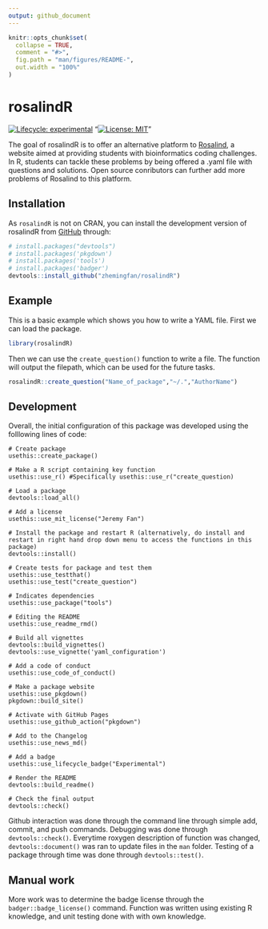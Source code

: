 ```yaml
---
output: github_document
---
```


<!-- README.md is generated from README.Rmd. Please edit that file -->

```r
knitr::opts_chunk$set(
  collapse = TRUE,
  comment = "#>",
  fig.path = "man/figures/README-",
  out.width = "100%"
)
```

# rosalindR

<!-- badges: start -->
[![Lifecycle: experimental](https://img.shields.io/badge/lifecycle-experimental-orange.svg)](https://www.tidyverse.org/lifecycle/#experimental)
"[![License: MIT](https://img.shields.io/badge/license-MIT-blue.svg)](https://cran.r-project.org/web/licenses/MIT)"
<!-- badges: end -->

The goal of rosalindR is to offer an alternative platform to [Rosalind](http://rosalind.info/problems/locations/), a website aimed at providing students with bioinformatics coding challenges. In R, students can tackle these problems by being offered a .yaml file with questions and solutions. Open source conributors can further add more problems of Rosalind to this platform.

## Installation

As `rosalindR` is not on CRAN, you can install the development version of rosalindR from [GitHub](https://github.com/) through:

```r
# install.packages("devtools")
# install.packages('pkgdown')
# install.packages('tools')
# install.packages('badger')
devtools::install_github("zhemingfan/rosalindR")
```

## Example

This is a basic example which shows you how to write a YAML file. First we can load the package.

```r
library(rosalindR)
```

Then we can use the `create_question()` function to write a file. The function will output the filepath, which can be used for the future tasks.
```r
rosalindR::create_question("Name_of_package","~/.","AuthorName")
```

## Development

Overall, the initial configuration of this package was developed using the folllowing lines of code: 
```r_development
# Create package
usethis::create_package()

# Make a R script containing key function
usethis::use_r() #Specifically usethis::use_r("create_question)

# Load a package
devtools::load_all()

# Add a license
usethis::use_mit_license("Jeremy Fan")

# Install the package and restart R (alternatively, do install and restart in right hand drop down menu to access the functions in this package)
devtools::install()

# Create tests for package and test them
usethis::use_testthat()
usethis::use_test("create_question")

# Indicates dependencies
usethis::use_package("tools")

# Editing the README
usethis::use_readme_rmd()

# Build all vignettes
devtools::build_vignettes()
devtools::use_vignette('yaml_configuration')

# Add a code of conduct
usethis::use_code_of_conduct()

# Make a package website
usethis::use_pkgdown()
pkgdown::build_site()

# Activate with GitHub Pages
usethis::use_github_action("pkgdown")

# Add to the Changelog
usethis::use_news_md()

# Add a badge
usethis::use_lifecycle_badge("Experimental")

# Render the README
devtools::build_readme()

# Check the final output
devtools::check()
```

Github interaction was done through the command line through simple add, commit, and push commands. Debugging was done through `devtools::check()`. Everytime roxygen description of function was changed, `devtools::document()` was ran to update files in the `man` folder. Testing of a package through time was done through `devtools::test()`. 

## Manual work 

More work was to determine the badge license through the `badger::badge_license()` command. Function was written using existing R knowledge, and unit testing done with with own knowledge.
